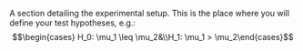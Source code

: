 A section detailing the experimental setup. This is the place where you will define your test hypotheses, e.g.:
$$\begin{cases} H_0: \mu_1 \leq \mu_2&\\H_1: \mu_1 > \mu_2\end{cases}$$